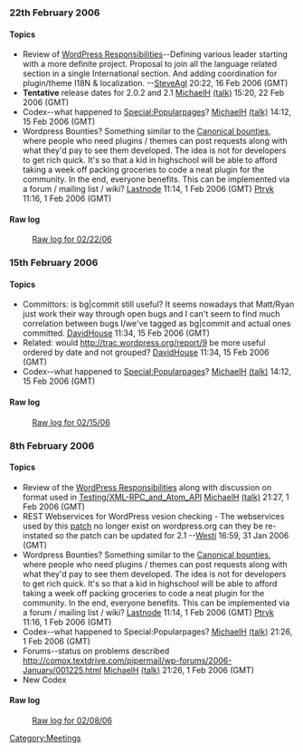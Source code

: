 ===22th February 2006===
====Topics====
* Review of [[WordPress Responsibilities]]--Defining various leader starting with a more definite project. Proposal to join all the language related section in a single International section. And adding coordination for plugin/theme I18N & localization. --[[User:SteveAgl|SteveAgl]] 20:22, 16 Feb 2006 (GMT)
* '''Tentative''' release dates for 2.0.2 and 2.1 [[User:MichaelH|MichaelH]] [[User_talk:MichaelH|(talk)]] 15:20, 22 Feb 2006 (GMT)
* Codex--what happened to [[Special:Popularpages]]? [[User:MichaelH|MichaelH]] [[User_talk:MichaelH|(talk)]] 14:12, 15 Feb 2006 (GMT)
* Wordpress Bounties? Something similar to the [http://www.ubuntu.com/developers/bounties?action=show&redirect=community%2Fbounties Canonical bounties], where people who need plugins / themes can post requests along with what they'd pay to see them developed. The idea is not for developers to get rich quick. It's so that a kid in highschool will be able to afford taking a week off packing groceries to code a neat plugin for the community. In the end, everyone benefits. This can be implemented via a forum / mailing list / wiki? [[User:Lastnode|Lastnode]] 11:14, 1 Feb 2006 (GMT) [[User:Ptryk|Ptryk]] 11:16, 1 Feb 2006 (GMT)
====Raw log====
:[[IRC_Meetups/2006/February/February22RawLog|Raw log for 02/22/06]]
===15th February 2006===
====Topics====
* Committors: is bg|commit still useful? It seems nowadays that Matt/Ryan just work their way through open bugs and I can't seem to find much correlation between bugs I/we've tagged as bg|commit and actual ones committed. [[User:DavidHouse|DavidHouse]] 11:34, 15 Feb 2006 (GMT)
* Related: would http://trac.wordpress.org/report/9 be more useful ordered by date and not grouped? [[User:DavidHouse|DavidHouse]] 11:34, 15 Feb 2006 (GMT)
* Codex--what happened to [[Special:Popularpages]]? [[User:MichaelH|MichaelH]] [[User_talk:MichaelH|(talk)]] 14:12, 15 Feb 2006 (GMT)
====Raw log====
:[[IRC_Meetups/2006/February/February15RawLog|Raw log for 02/15/06]]
===8th February 2006===
====Topics====
* Review of the [[User:Matt/WordPress_Responsibilities|WordPress Responsibilities]] along with discussion on format used in [[Testing/XML-RPC_and_Atom_API]] [[User:MichaelH|MichaelH]] [[User_talk:MichaelH|(talk)]] 21:27, 1 Feb 2006 (GMT)
*REST Webservices for WordPress vesion checking - The webservices used by this [http://trac.wordpress.org/ticket/1476 patch] no longer exist on wordpress.org can they be re-instated so the patch can be updated for 2.1 --[[User:Westi|Westi]] 16:59, 31 Jan 2006 (GMT)
* Wordpress Bounties? Something similar to the [http://www.ubuntu.com/developers/bounties?action=show&redirect=community%2Fbounties Canonical bounties], where people who need plugins / themes can post requests along with what they'd pay to see them developed. The idea is not for developers to get rich quick. It's so that a kid in highschool will be able to afford taking a week off packing groceries to code a neat plugin for the community. In the end, everyone benefits. This can be implemented via a forum / mailing list / wiki? [[User:Lastnode|Lastnode]] 11:14, 1 Feb 2006 (GMT) [[User:Ptryk|Ptryk]] 11:16, 1 Feb 2006 (GMT)
* Codex--what happened to Special:Popularpages?  [[User:MichaelH|MichaelH]] [[User_talk:MichaelH|(talk)]] 21:26, 1 Feb 2006 (GMT)
* Forums--status on problems described http://comox.textdrive.com/pipermail/wp-forums/2006-January/001225.html [[User:MichaelH|MichaelH]] [[User_talk:MichaelH|(talk)]] 21:26, 1 Feb 2006 (GMT)
* New Codex
====Raw log====
:[[IRC_Meetups/2006/February/February08RawLog|Raw log for 02/08/06]]


[[Category:Meetings]]